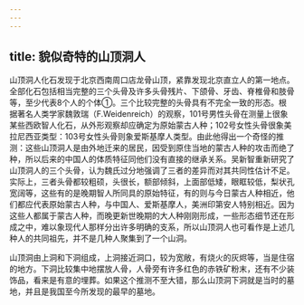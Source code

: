 ```yaml
---
---
---
```

title: 貌似奇特的山顶洞人
---



山顶洞人化石发现于北京西南周口店龙骨山顶，紧靠发现北京直立人的第一地点。全部化石包括相当完整的三个头骨及许多头骨残片、下颌骨、牙齿、脊椎骨和肢骨等，至少代表8个人的个体①。三个比较完整的头骨具有不完全一致的形态。根据著名人类学家魏敦瑞（F.Weidenreich）的观察，101号男性头骨在测量上很象某些西欧智人化石，从外形观察却应确定为原始蒙古人种；102号女性头骨很象美拉尼西亚类型：103号女性头骨则象爱斯基摩人类型。由此他得出一个奇怪的推测：这些山顶洞人是由外地迁来的居民，因受到原住当地的蒙古人种的攻击而绝了种，所以后来的中国人的体质特征同他们没有直接的继承关系。吴新智重新研究了山顶洞人的三个头骨，认为魏氏过分地强调了三者的差异而对其共同性估计不足。实际上，三者头骨都较粗硕，头很长，额部倾斜，上面部低矮，眼眶较低，梨状孔宽阔等，这些有的是晚期智人所同具的原始特征，有的则与今日蒙古人种相近，他们都应代表原始蒙古人种，与中国人、爱斯基摩人，美洲印第安人特别相近。因为这些人都属于蒙古人种，而晚更新世晚期的大人种刚刚形成，一些形态细节还在形成之中，难以象现代人那样分出许多明确的支系，所以山顶洞人也可看作是上述几种人的共同祖先，并不是几种人聚集到了一个山洞。

山顶洞由上洞和下洞组成，上洞接近洞口，较为宽敞，有烧火的灰烬等，当是住宿的地方。下洞比较集中地摆放人骨，人骨旁有许多红色的赤铁矿粉末，还有不少装饰品，看来是有意的埋葬。如果这个推测不至大错，那么山顶洞下洞就是当时的墓地，并且是我国至今所发现的最早的墓地。